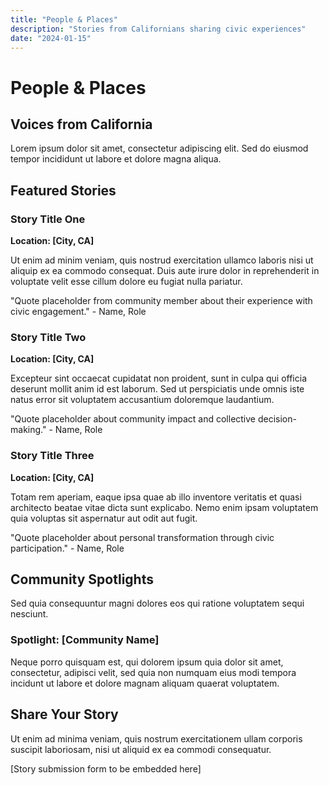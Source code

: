 ```yaml
---
title: "People & Places"
description: "Stories from Californians sharing civic experiences"
date: "2024-01-15"
---
```


# People & Places

## Voices from California

Lorem ipsum dolor sit amet, consectetur adipiscing elit. Sed do eiusmod tempor incididunt ut labore et dolore magna aliqua.

## Featured Stories

### Story Title One

**Location: [City, CA]**

Ut enim ad minim veniam, quis nostrud exercitation ullamco laboris nisi ut aliquip ex ea commodo consequat. Duis aute irure dolor in reprehenderit in voluptate velit esse cillum dolore eu fugiat nulla pariatur.

"Quote placeholder from community member about their experience with civic engagement." - Name, Role

### Story Title Two

**Location: [City, CA]**

Excepteur sint occaecat cupidatat non proident, sunt in culpa qui officia deserunt mollit anim id est laborum. Sed ut perspiciatis unde omnis iste natus error sit voluptatem accusantium doloremque laudantium.

"Quote placeholder about community impact and collective decision-making." - Name, Role

### Story Title Three

**Location: [City, CA]**

Totam rem aperiam, eaque ipsa quae ab illo inventore veritatis et quasi architecto beatae vitae dicta sunt explicabo. Nemo enim ipsam voluptatem quia voluptas sit aspernatur aut odit aut fugit.

"Quote placeholder about personal transformation through civic participation." - Name, Role

## Community Spotlights

Sed quia consequuntur magni dolores eos qui ratione voluptatem sequi nesciunt.

### Spotlight: [Community Name]

Neque porro quisquam est, qui dolorem ipsum quia dolor sit amet, consectetur, adipisci velit, sed quia non numquam eius modi tempora incidunt ut labore et dolore magnam aliquam quaerat voluptatem.

## Share Your Story

Ut enim ad minima veniam, quis nostrum exercitationem ullam corporis suscipit laboriosam, nisi ut aliquid ex ea commodi consequatur.

[Story submission form to be embedded here]


